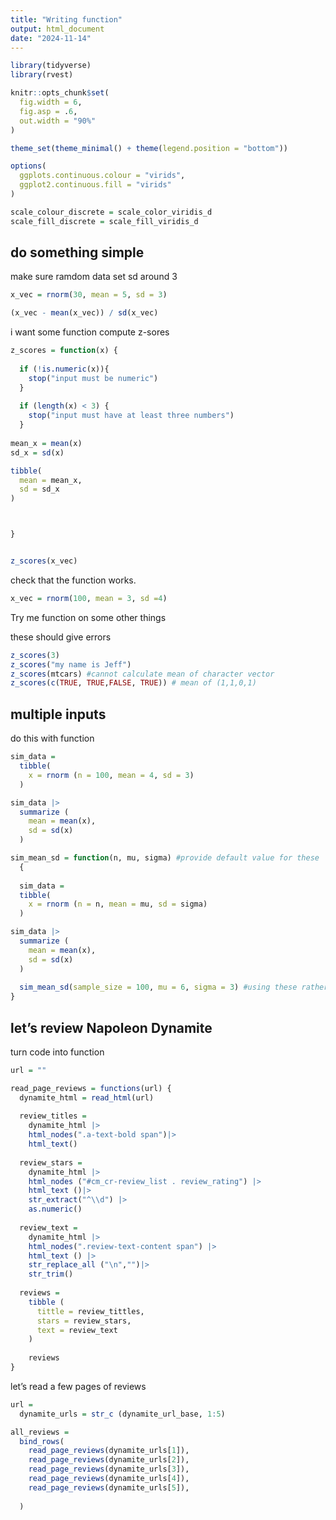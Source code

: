 ```yaml
---
title: "Writing function"
output: html_document
date: "2024-11-14"
---
```


```r
library(tidyverse)
library(rvest)

knitr::opts_chunk$set(
  fig.width = 6,
  fig.asp = .6,
  out.width = "90%"
)

theme_set(theme_minimal() + theme(legend.position = "bottom"))

options(
  ggplots.continuous.colour = "virids",
  ggplot2.continuous.fill = "virids"
)

scale_colour_discrete = scale_color_viridis_d
scale_fill_discrete = scale_fill_viridis_d
```

## do something simple
make sure ramdom data set sd around 3
```r
x_vec = rnorm(30, mean = 5, sd = 3)

(x_vec - mean(x_vec)) / sd(x_vec)
```

i want some function compute z-sores
```r
z_scores = function(x) {
  
  if (!is.numeric(x)){
    stop("input must be numeric")
  }
  
  if (length(x) < 3) {
    stop("input must have at least three numbers")
  }
  
mean_x = mean(x)
sd_x = sd(x)

tibble(
  mean = mean_x,
  sd = sd_x
)



}


z_scores(x_vec)
```

check that the function works.
```r
x_vec = rnorm(100, mean = 3, sd =4)

```


Try me function on some other things

these should give errors
```r
z_scores(3)
z_scores("my name is Jeff")
z_scores(mtcars) #cannot calculate mean of character vector
z_scores(c(TRUE, TRUE,FALSE, TRUE)) # mean of (1,1,0,1)

```


## multiple inputs
do this with function
```r
sim_data =
  tibble(
    x = rnorm (n = 100, mean = 4, sd = 3)
  )

sim_data |>
  summarize (
    mean = mean(x),
    sd = sd(x)
  )

```



```r
sim_mean_sd = function(n, mu, sigma) #provide default value for these
  {
  
  sim_data =
  tibble(
    x = rnorm (n = n, mean = mu, sd = sigma)
  )

sim_data |>
  summarize (
    mean = mean(x),
    sd = sd(x)
  )
  
  sim_mean_sd(sample_size = 100, mu = 6, sigma = 3) #using these rather than default value
}
```

## let's review Napoleon Dynamite
 
turn code into function
```r
url = ""

read_page_reviews = functions(url) {
  dynamite_html = read_html(url)
  
  review_titles = 
    dynamite_html |>
    html_nodes(".a-text-bold span")|>
    html_text()
  
  review_stars = 
    dynamite_html |>
    html_nodes ("#cm_cr-review_list . review_rating") |>
    html_text ()|>
    str_extract("^\\d") |>
    as.numeric()
  
  review_text = 
    dynamite_html |>
    html_nodes(".review-text-content span") |>
    html_text () |>
    str_replace_all ("\n","")|>
    str_trim()
  
  reviews = 
    tibble (
      tittle = review_tittles,
      stars = review_stars,
      text = review_text
    )
  
    reviews
}
```


let's read a few pages of reviews
```r
url = 
  dynamite_urls = str_c (dynamite_url_base, 1:5)

all_reviews = 
  bind_rows(
    read_page_reviews(dynamite_urls[1]),
    read_page_reviews(dynamite_urls[2]),
    read_page_reviews(dynamite_urls[3]),
    read_page_reviews(dynamite_urls[4]),
    read_page_reviews(dynamite_urls[5]),
    
  )

```


















